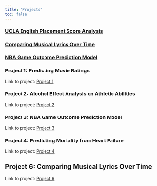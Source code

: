 ```yaml
---
title: "Projects"
toc: false
---
```



### [UCLA English Placement Score Analysis](/projects/05-project.qmd)

### [Comparing Musical Lyrics Over Time](/projects/06-project.qmd)

### [NBA Game Outcome Prediction Model](/projects/03-project.qmd)

### Project 1: Predicting Movie Ratings

Link to project: [Project 1](/projects/01-project.qmd)

### Project 2: Alcohol Effect Analysis on Athletic Abilities

Link to project: [Project 2](/projects/02-project.qmd)

### Project 3: NBA Game Outcome Prediction Model

Link to project: [Project 3](/projects/03-project.qmd)

### Project 4: Predicting Mortality from Heart Failure

Link to project: [Project 4](/projects/04-project.qmd)

## Project 6: Comparing Musical Lyrics Over Time

Link to project: [Project 6](/projects/06-project.qmd)
